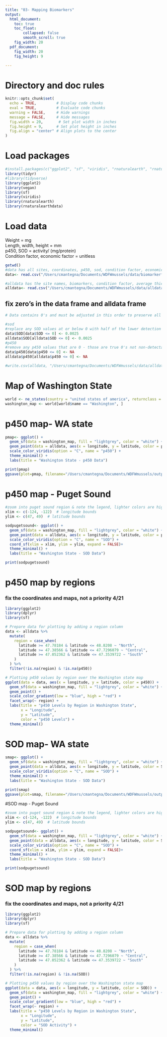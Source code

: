 ```yaml
---
title: "03- Mapping Biomarkers"
output:
  html_document: 
    toc: true
    toc_float:
        collapsed: false
        smooth_scroll: true
    fig_width: 20
  pdf_document: 
    fig_width: 20
    fig_height: 9

---
```


# Directory and doc rules

```r

knitr::opts_chunk$set(
  echo = TRUE,         # Display code chunks
  eval = TRUE,         # Evaluate code chunks
  warning = FALSE,     # Hide warnings
  message = FALSE,     # Hide messages
  fig.width = 20,       # Set plot width in inches
  fig.height = 9,      # Set plot height in inches
  fig.align = "center" # Align plots to the center
)

```

# Load packages

```r
#install.packages(c("ggplot2", "sf", "viridis", "rnaturalearth", "rnaturalearthdata"))
library(tidyr)
#library(tidyverse)
library(ggplot2)
library(vegan)
library(sf)
library(viridis)
library(rnaturalearth)
library(rnaturalearthdata)


```

# Load data

Weight = mg\
Length, width, height = mm\
p450, SOD = activity/ (mg/protein)\
Condition factor, economic factor = unitless

```r

getwd()
#data has all sites, coordinates, p450, sod, condition factor, economic factor data
data<- read.csv("/Users/cmantegna/Documents/WDFWmussels/data/biomarkerfull.csv")

#alldata has the site names, biomarkers, condition factor, average thickness and analyte data - each row is an individual sample
alldata<- read.csv("/Users/cmantegna/Documents/WDFWmussels/data/alldata.csv")

```

## fix zero's in the data frame and alldata frame

```r

# Data contains 0's and must be adjusted in this order to preserve all usable data.

#sod
#replace any SOD values at or below 0 with half of the lower detection limit of .005 (.005*.5). Lower detection limit determined by assay protocol by the manufacturer, Cayman.
data$SOD[data$SOD <= 0] <- 0.0025
alldata$SOD[alldata$SOD <= 0] <- 0.0025
#p450
#remove any p450 values that are 0 - those are true 0's not non-detectable. I am replacing with na so I don't lose the entire row of data, including the SOD values.
data$p450[data$p450 <= 0] <- NA
alldata$p450[alldata$p450 <= 0] <- NA

#write.csv(alldata, "/Users/cmantegna/Documents/WDFWmussels/data/alldata.csv")
```

# Map of Washington State

```r
world <- ne_states(country = "united states of america", returnclass = "sf")
washington_map <- world[world$name == "Washington", ]


```

# p450 map- WA state

```r

pmap<- ggplot() + 
  geom_sf(data = washington_map, fill = "lightgrey", color = "white") +
  geom_point(data = alldata, aes(x = longitude, y = latitude, color = p450), size = 2) +
  scale_color_viridis(option = "C", name = "p450") +
  theme_minimal() +
  labs(title = "Washington State - p450 Data")

print(pmap)
ggsave(plot=pmap, filename="/Users/cmantegna/Documents/WDFWmussels/output/p450map.png", width=15, height=8)
```

# p450 map - Puget Sound

```r
#zoom into puget sound region & note the legend, lighter colors are higher values
xlim <- c(-124, -122)  # longitude bounds
ylim <- c(47, 49)  # latitude bounds

sodpugetsound<- ggplot() + 
  geom_sf(data = washington_map, fill = "lightgrey", color = "white") +
  geom_point(data = alldata, aes(x = longitude, y = latitude, color = p450), size = 3) +
  scale_color_viridis(option = "C", name = "SOD") +
  coord_sf(xlim = xlim, ylim = ylim, expand = FALSE)+
  theme_minimal() +
  labs(title = "Washington State - SOD Data")

print(sodpugetsound)
```

# p450 map by regions

### fix the coordinates and maps, not a priority 4/21

```r
library(ggplot2)
library(dplyr)
library(sf)  

# Prepare data for plotting by adding a region column
data <- alldata %>%
  mutate(
    region = case_when(
      latitude >= 47.78184 & latitude <= 48.8208 ~ "North",
      latitude >= 47.38566 & latitude <= 47.7296079 ~ "Central",
      latitude >= 47.052362 & latitude <= 47.3539722 ~ "South"
    )
  ) %>%
  filter(!is.na(region) & !is.na(p450))

# Plotting p450 values by region over the Washington state map
ggplot(data = data, aes(x = longitude, y = latitude, color = p450)) +
  geom_sf(data = washington_map, fill = "lightgrey", color = "white") +
  geom_point() +
  scale_color_gradient(low = "blue", high = "red") +
  facet_wrap(~ region) +
  labs(title = "p450 Levels by Region in Washington State",
       x = "Longitude",
       y = "Latitude",
       color = "p450 Levels") +
  theme_minimal()
```

# SOD map- WA state

```r

smap<- ggplot() + 
  geom_sf(data = washington_map, fill = "lightgrey", color = "white") +
  geom_point(data = alldata, aes(x = longitude, y = latitude, color = SOD), size = 3) +
  scale_color_viridis(option = "C", name = "SOD") +
  theme_minimal() +
  labs(title = "Washington State - SOD Data")

print(smap)
ggsave(plot=smap, filename="/Users/cmantegna/Documents/WDFWmussels/output/sodmap.png", width=15, height=8)

```

#SOD map - Puget Sound

```r
#zoom into puget sound region & note the legend, lighter colors are higher values
xlim <- c(-124, -122)  # longitude bounds
ylim <- c(47, 49)  # latitude bounds

sodpugetsound<- ggplot() + 
  geom_sf(data = washington_map, fill = "lightgrey", color = "white") +
  geom_point(data = alldata, aes(x = longitude, y = latitude, color = SOD), size = 3) +
  scale_color_viridis(option = "C", name = "SOD") +
  coord_sf(xlim = xlim, ylim = ylim, expand = FALSE)+
  theme_minimal() +
  labs(title = "Washington State - SOD Data")

print(sodpugetsound)
```

# SOD map by regions

### fix the coordinates and maps, not a priority 4/21

```r
library(ggplot2)
library(dplyr)
library(sf)  

# Prepare data for plotting by adding a region column
data <- alldata %>%
  mutate(
    region = case_when(
      latitude >= 47.78184 & latitude <= 48.8208 ~ "North",
      latitude >= 47.38566 & latitude <= 47.7296079 ~ "Central",
      latitude >= 47.052362 & latitude <= 47.3539722 ~ "South"
    )
  ) %>%
  filter(!is.na(region) & !is.na(SOD))

# Plotting p450 values by region over the Washington state map
ggplot(data = data, aes(x = longitude, y = latitude, color = SOD)) +
  geom_sf(data = washington_map, fill = "lightgrey", color = "white") +
  geom_point() +
  scale_color_gradient(low = "blue", high = "red") +
  facet_wrap(~ region) +
  labs(title = "p450 Levels by Region in Washington State",
       x = "Longitude",
       y = "Latitude",
       color = "SOD Activity") +
  theme_minimal()
```
